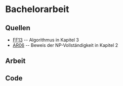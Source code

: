 = Bachelorarbeit =
== Quellen ==
* [[FF13]] -- Algorithmus in Kapitel 3
* [[AR06]] -- Beweis der NP-Vollständigkeit in Kapitel 2

== Arbeit == 

== Code ==
